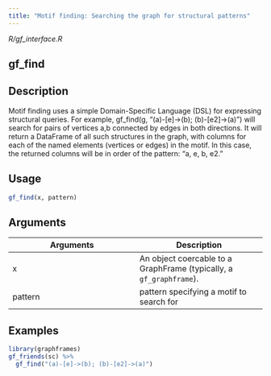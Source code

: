 ```yaml
---
title: "Motif finding: Searching the graph for structural patterns"
---
```


*R/gf_interface.R*

## gf_find

## Description
Motif finding uses a simple Domain-Specific Language (DSL) for  expressing structural queries. For example,  gf_find(g, "(a)-[e]->(b); (b)-[e2]->(a)") will search for  pairs of vertices a,b connected by edges in both directions.  It will return a DataFrame of all such structures in the graph,  with columns for each of the named elements (vertices or edges)  in the motif. In this case, the returned columns will be in  order of the pattern: "a, e, b, e2." 


## Usage
```r
gf_find(x, pattern) 
```

## Arguments
|Arguments|Description|
|---|---|
| x | An object coercable to a GraphFrame (typically, a `gf_graphframe`). |
| pattern | pattern specifying a motif to search for |





## Examples
```r
library(graphframes)
gf_friends(sc) %>% 
  gf_find("(a)-[e]->(b); (b)-[e2]->(a)") 
```


